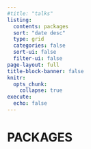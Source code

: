 ```yaml
---
#title: "talks"
listing:
  contents: packages
  sort: "date desc"
  type: grid
  categories: false
  sort-ui: false
  filter-ui: false
page-layout: full
title-block-banner: false
knitr:
  opts_chunk: 
    collapse: true
execute: 
  echo: false
---
```


# [PACKAGES]{.second-color}